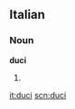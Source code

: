 ==Italian==

===Noun===
'''duci''' {{m}}

# {{plural of|[[duce]]|lang=Italian}}

[[it:duci]]
[[scn:duci]]
